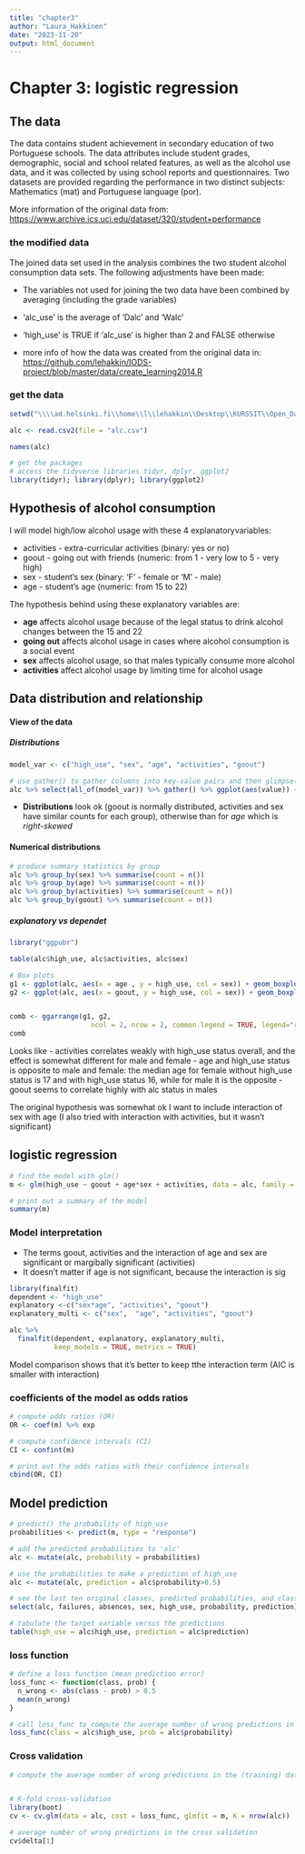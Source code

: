 ```yaml
---
title: "chapter3"
author: "Laura_Hakkinen"
date: "2023-11-20"
output: html_document
---
```


# Chapter 3: logistic regression

## The data

The data contains student achievement in secondary education of two Portuguese schools. The data attributes include student grades, demographic, social and school related features, as well as the alcohol use data, and it was collected by using school reports and questionnaires. Two datasets are provided regarding the performance in two distinct subjects: Mathematics (mat) and Portuguese language (por).

More information of the original data from:
<https://www.archive.ics.uci.edu/dataset/320/student+performance>

### the modified data

The joined data set used in the analysis combines the two student alcohol consumption data sets. The following adjustments have been made:

- The variables not used for joining the two data have been combined by averaging (including the grade variables)
- 'alc_use' is the average of 'Dalc' and 'Walc'
- 'high_use' is TRUE if 'alc_use' is higher than 2 and FALSE otherwise

- more info of how the data was created from the original data in: <https://github.com/lehakkin/IODS-project/blob/master/data/create_learning2014.R>

### get the data

```r
setwd("\\\\ad.helsinki.fi\\home\\l\\lehakkin\\Desktop\\KURSSIT\\Open_Data_Science\\IODS-project\\data")

alc <- read.csv2(file = "alc.csv")

names(alc)

```

```r
# get the packages
# access the tidyverse libraries tidyr, dplyr, ggplot2
library(tidyr); library(dplyr); library(ggplot2)
```


## Hypothesis of alcohol consumption
I will model high/low alcohol usage with these 4 explanatoryvariables: 

- activities - extra-curricular activities (binary: yes or no)
- goout - going out with friends (numeric: from 1 - very low to 5 - very high)
- sex - student's sex (binary: 'F' - female or 'M' - male)
- age - student's age (numeric: from 15 to 22)

The hypothesis behind using these explanatory variables are:

- **age** affects alcohol usage because of the legal status to drink alcohol changes between the 15 and 22
- **going out** affects alcohol usage in cases where alcohol consumption is a social event
- **sex** affects alcohol usage, so that males typically consume more alcohol
- **activities** affect alcohol usage by limiting time for alcohol usage


## Data distribution and relationship


#### View of the data

##### Distributions

```r
model_var <- c("high_use", "sex", "age", "activities", "goout")

# use gather() to gather columns into key-value pairs and then glimpse() at the resulting data
alc %>% select(all_of(model_var)) %>% gather() %>% ggplot(aes(value)) + geom_bar() + facet_wrap("key", scales = "free")
```

- **Distributions** look ok (goout is normally distributed, activities and sex have similar counts for each group), otherwise than for *age* which is *right-skewed*

#### Numerical distributions

```r
# produce summary statistics by group
alc %>% group_by(sex) %>% summarise(count = n())
alc %>% group_by(age) %>% summarise(count = n())
alc %>% group_by(activities) %>% summarise(count = n())
alc %>% group_by(goout) %>% summarise(count = n())


```

##### explanatory vs dependet


```r

library("ggpubr")

table(alc$high_use, alc$activities, alc$sex)

# Box plots
g1 <- ggplot(alc, aes(x = age , y = high_use, col = sex)) + geom_boxplot()
g2 <- ggplot(alc, aes(x = goout, y = high_use, col = sex)) + geom_boxplot()


comb <- ggarrange(g1, g2,
                    ncol = 2, nrow = 2, common.legend = TRUE, legend="right")
comb


```

Looks like
- activities correlates weakly with high_use status overall, and the effect is somewhat different for male and female
- age and high_use status is opposite to male and female: the median age for female without high_use status is 17 and with high_use status 16, while for male it is the opposite
- goout seems to correlate highly with alc status in males

The original hypothesis was somewhat ok I want to include interaction of sex with age (I also tried with interaction with activities, but it wasn't significant)


## logistic regression

```r
# find the model with glm()
m <- glm(high_use ~ goout + age*sex + activities, data = alc, family = "binomial")

# print out a summary of the model
summary(m)

```

### Model interpretation

- The terms goout, activities and the interaction  of age and sex are significant or margibally significant (activities)
- It doesn't matter if age is not significant, because the interaction is sig


```r
library(finalfit)
dependent <- "high_use"
explanatory <-c("sex*age", "activities", "goout")
explanatory_multi <- c("sex",  "age", "activities", "goout")

alc %>% 
  finalfit(dependent, explanatory, explanatory_multi,
           keep_models = TRUE, metrics = TRUE)
```
Model comparison shows that it's better to keep tthe interaction term (AIC is smaller with interaction)


###  coefficients of the model as odds ratios

```r
# compute odds ratios (OR)
OR <- coef(m) %>% exp

# compute confidence intervals (CI)
CI <- confint(m)

# print out the odds ratios with their confidence intervals
cbind(OR, CI)
```

## Model prediction

```r
# predict() the probability of high_use
probabilities <- predict(m, type = "response")

# add the predicted probabilities to 'alc'
alc <- mutate(alc, probability = probabilities)

# use the probabilities to make a prediction of high_use
alc <- mutate(alc, prediction = alc$probability>0.5)

# see the last ten original classes, predicted probabilities, and class predictions
select(alc, failures, absences, sex, high_use, probability, prediction) %>% tail(10)

# tabulate the target variable versus the predictions
table(high_use = alc$high_use, prediction = alc$prediction)


```
### loss function

```r
# define a loss function (mean prediction error)
loss_func <- function(class, prob) {
  n_wrong <- abs(class - prob) > 0.5
  mean(n_wrong)
}

# call loss_func to compute the average number of wrong predictions in the (training) data
loss_func(class = alc$high_use, prob = alc$probability)
```

### Cross validation

```r
# compute the average number of wrong predictions in the (training) data


# K-fold cross-validation
library(boot)
cv <- cv.glm(data = alc, cost = loss_func, glmfit = m, K = nrow(alc))

# average number of wrong predictions in the cross validation
cv$delta[1]

```

